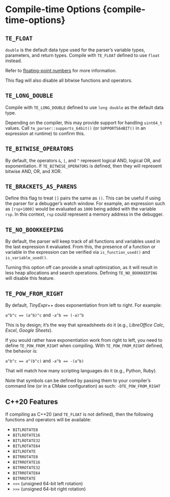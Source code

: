 # Compile-time Options {compile-time-options}

## `TE_FLOAT` {-#te-float}

`double` is the default data type used for the parser's variable types, parameters, and return types.
Compile with `TE_FLOAT` defined to use `float` instead.

Refer to [floating-point numbers](#fp-numbers) for more information.

::: {.warningsection data-latex=""}
This flag will also disable all bitwise functions and operators.
:::

## `TE_LONG_DOUBLE` {-}

Compile with `TE_LONG_DOUBLE` defined to use `long double` as the default data type.

Depending on the compiler, this may provide support for handling `uint64_t` values. Call `te_parser::supports_64bit()`
(or `SUPPORTS64BIT()` in an expression at runtime) to confirm this.

## `TE_BITWISE_OPERATORS` {-#te-bitwise-ops}

By default, the operators `&`, `|`, and `^` represent logical AND, logical OR, and exponentiation. If `TE_BITWISE_OPERATORS` is defined,
then they will represent bitwise AND, OR, and XOR.

## `TE_BRACKETS_AS_PARENS` {-}

Define this flag to treat `[]` pairs the same as `()`.
This can be useful if using the parser for a debugger's watch window.
For example, an expression such as `[rsp+1000]` would be evaluated as `1000` being added with the variable `rsp`.
In this context, `rsp` could represent a memory address in the debugger.

## `TE_NO_BOOKKEEPING` {-}

By default, the parser will keep track of all functions and variables used in the last expression it evaluated.
From this, the presence of a function or variable in the expression can be verified via `is_function_used()`
and `is_variable_used()`.

Turning this option off can provide a small optimization, as it will result in less heap allocations and search operations.
Defining `TE_NO_BOOKKEEPING` will disable this feature.

## `TE_POW_FROM_RIGHT` {-}

By default, *TinyExpr++* does exponentiation from left to right. For example:

`a^b^c == (a^b)^c` and `-a^b == (-a)^b`

This is by design; it's the way that spreadsheets do it
(e.g., *LibreOffice Calc*, *Excel*, *Google Sheets*).

If you would rather have exponentiation work from right to left, you need to
define `TE_POW_FROM_RIGHT`\index{compiling!options} when compiling.
With `TE_POW_FROM_RIGHT` defined, the behavior is:

`a^b^c == a^(b^c)` and `-a^b == -(a^b)`

That will match how many scripting languages do it (e.g., Python, Ruby).

Note that symbols can be defined by passing them to your compiler's
command line (or in a CMake configuration) as such: `-DTE_POW_FROM_RIGHT`

## C++20 Features {-}

If compiling as C++20 (and `TE_FLOAT` is not defined), then the following functions and operators will be available:

- `BITLROTATE8`
- `BITLROTATE16`
- `BITLROTATE32`
- `BITLROTATE64`
- `BITLROTATE`
- `BITRROTATE8`
- `BITRROTATE16`
- `BITRROTATE32`
- `BITRROTATE64`
- `BITRROTATE`
- `<<<` (unsigned 64-bit left rotation)
- `>>>` (unsigned 64-bit right rotation)
